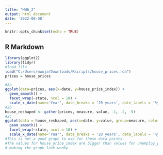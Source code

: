 ---
title: "HW6_2"
output: html_document
date: '2022-08-08'
---

```{r setup, include=FALSE}
knitr::opts_chunk$set(echo = TRUE)
```

## R Markdown
```{r, fig.width=10}
library(ggplot2)
library(tidyr)
#load file
load("C:/Users/mwoja/Downloads/Rscripts/house_prices.rda")
prices = house_prices

#2a
ggplot(data=prices, aes(x=date, y=house_price_index)) +
  geom_smooth() +
  facet_wrap(~state, ncol = 10) +
  scale_x_date(name='Year', date_breaks = '20 years', date_labels = '%y', limits = as.Date(c('1964-01-01', '2026-01-01'), breaks = as.Date(c('1980-01-01', '2020-01-01'))))
#2b
house_reshaped <- gather(prices, measure, value, -1, -2, -5) 
#2c
ggplot(data = house_reshaped, aes(x=date, y=value, group=measure, color=measure)) +
  geom_smooth() +
  facet_wrap(~state, ncol = 10) +
  scale_x_date(name='Year', date_breaks = '20 years', date_labels = '%y', limits = as.Date(c('1964-01-01', '2026-01-01'), breaks = as.Date(c('1980-01-01', '2020-01-01'))))
#This is not a good graph to use for these data points. 
#The values for house_price_index are bigger than values for unemploy_perc,
# making the graph look wonky.   

```



